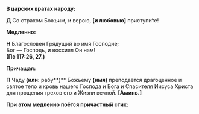 **В царских вратах народу:**

**Д** Со страхом Божьим, и верою, **[**и любовью**]** приступи́те!

**Медленно:**

**Н** Благословен Грядущий во имя Господне;  
Бог — Господь, и воссиял Он нам!  
**(Пс 117:26, 27.)**

**Причащая:**

**П** Чаду **(или:** рабу**)** Божьему **(имя)** преподаётся драгоценное и святое тело и кровь нашего Господа и Бога и Спасителя Иисуса Христа для прощения грехов его и Жизни вечной. **[**Аминь.**]**

**При этом медленно поётся причастный стих:**

